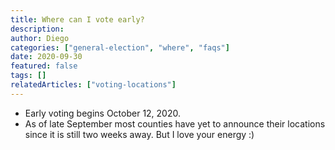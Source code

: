 ```yaml
---
title: Where can I vote early?
description:
author: Diego
categories: ["general-election", "where", "faqs"]
date: 2020-09-30
featured: false
tags: []
relatedArticles: ["voting-locations"]
---
```


- Early voting begins October 12, 2020.
- As of late September most counties have yet to announce their locations since it is still two weeks away. But I love your energy :)
